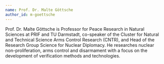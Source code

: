 ```yaml
---
name: Prof. Dr. Malte Göttsche
author_id: m-goettsche
---
```


Prof. Dr. Malte Göttsche is Professor for Peace Research in Natural Sciences at PRIF and TU Darmstadt, co-speaker of the Cluster for Natural and Technical Science Arms Control Research (CNTR), and Head of the Research Group Science for Nuclear Diplomacy. He researches nuclear non-proliferation, arms control and disarmament with a focus on the development of verification methods and technologies.
